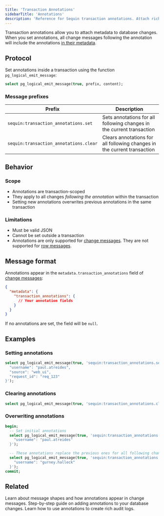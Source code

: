 ```yaml
---
title: 'Transaction Annotations'
sidebarTitle: 'Annotations'
description: 'Reference for Sequin transaction annotations. Attach rich contextual metadata to your Postgres change data capture (CDC) events.'
---
```


Transaction annotations allow you to attach metadata to database changes. When you set annotations, all change messages following the annotation will include the annotations [in their metadata](/reference/messages#change-messages).

## Protocol

Set annotations inside a transaction using the function `pg_logical_emit_message`:

```sql
select pg_logical_emit_message(true, prefix, content);
```

### Message prefixes

| Prefix | Description |
|--------|-------------|
| `sequin:transaction_annotations.set` | Sets annotations for all following changes in the current transaction |
| `sequin:transaction_annotations.clear` | Clears annotations for all following changes in the current transaction |

## Behavior

### Scope

- Annotations are transaction-scoped
- They apply to all changes _following the annotation_ within the transaction
- Setting new annotations overwrites previous annotations in the same transaction

### Limitations

- Must be valid JSON
- Cannot be set outside a transaction
- Annotations are only supported for [change messages](/reference/messages#change-messages). They are not supported for [row messages](/reference/messages#row-messages).

## Message format

Annotations appear in the `metadata.transaction_annotations` field of [change messages](/reference/messages#change-messages):

```json
{
  "metadata": {
    "transaction_annotations": {
      // Your annotation fields
    }
  }
}
```

If no annotations are set, the field will be `null`.

## Examples

### Setting annotations

```sql
select pg_logical_emit_message(true, 'sequin:transaction_annotations.set', '{
  "username": "paul.atreides",
  "source": "web_ui",
  "request_id": "req_123"
}');
```

### Clearing annotations

```sql
select pg_logical_emit_message(true, 'sequin:transaction_annotations.clear', '');
```

### Overwriting annotations

```sql
begin;
  -- Set initial annotations
  select pg_logical_emit_message(true, 'sequin:transaction_annotations.set', '{
    "username": "paul.atreides"
  }');

  -- These annotations replace the previous ones for all following changes in the transaction
  select pg_logical_emit_message(true, 'sequin:transaction_annotations.set', '{
    "username": "gurney.halleck"
  }');
commit;
```

## Related

<CardGroup>
  <Card title="Messages reference" icon="message-dots" href="/reference/messages">
    Learn about message shapes and how annotations appear in change messages.
  </Card>
  <Card title="How to annotate changes" icon="pencil" href="/how-to/annotate-changes">
    Step-by-step guide on adding annotations to your database changes.
  </Card>
  <Card title="Create audit logs" icon="list-check" href="/how-to/create-audit-logs">
    Learn how to use annotations to create rich audit logs.
  </Card>
</CardGroup>